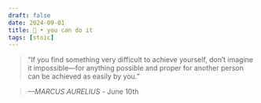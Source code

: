 ```yaml
---
draft: false 
date: 2024-09-01
title: 🗿 • you can do it
tags: [stoic]
---
```


>  “If you find something very difficult to achieve yourself, don’t imagine it impossible—for anything possible and proper for another person can be achieved as easily by you.”

> *—MARCUS AURELIUS* - June 10th